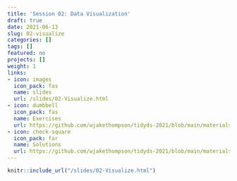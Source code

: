 ```yaml
---
title: 'Session 02: Data Visualization'
draft: true
date: 2021-06-13
slug: 02-visualize
categories: []
tags: []
featured: no
projects: []
weight: 1
links:
- icon: images
  icon_pack: fas
  name: slides
  url: /slides/02-Visualize.html
- icon: dumbbell
  icon_pack: fas
  name: Exercises
  url: https://github.com/wjakethompson/tidyds-2021/blob/main/materials/exercises/02-visualize.Rmd
- icon: check-square
  icon_pack: far
  name: Solutions
  url: https://github.com/wjakethompson/tidyds-2021/blob/main/materials/solutions/02-visualize-solutions.Rmd
---
```


```r
knitr::include_url("/slides/02-Visualize.html")
```
